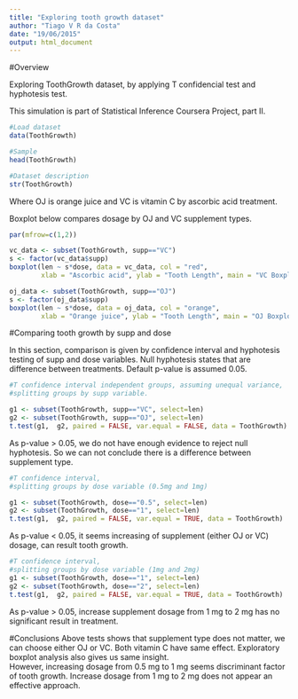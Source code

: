 ```yaml
---
title: "Exploring tooth growth dataset"
author: "Tiago V R da Costa"
date: "19/06/2015"
output: html_document
---
```

  \vspace*{1\baselineskip}

#Overview

Exploring ToothGrowth dataset, by applying T confidencial test and hyphotesis test.

\vspace*{1\baselineskip}This simulation is part of Statistical Inference Coursera Project, part II.

```r
#Load dataset
data(ToothGrowth)

#Sample
head(ToothGrowth)

#Dataset description
str(ToothGrowth)
```
Where OJ is orange juice and VC is vitamin C by ascorbic acid treatment.
\vspace*{1\baselineskip}

Boxplot below compares dosage by OJ and VC supplement types. 

```r
par(mfrow=c(1,2))

vc_data <- subset(ToothGrowth, supp=="VC")
s <- factor(vc_data$supp)
boxplot(len ~ s*dose, data = vc_data, col = "red", 
        xlab = "Ascorbic acid", ylab = "Tooth Length", main = "VC Boxplot")

oj_data <- subset(ToothGrowth, supp=="OJ")
s <- factor(oj_data$supp)
boxplot(len ~ s*dose, data = oj_data, col = "orange", 
        xlab = "Orange juice", ylab = "Tooth Length", main = "OJ Boxplot")
```

\vspace*{2\baselineskip}

#Comparing tooth growth by supp and dose

In this section, comparison is given by confidence interval and hyphotesis testing of supp and dose variables. Null hyphotesis states that are difference between treatments. Default p-value is assumed 0.05.

```r
#T confidence interval independent groups, assuming unequal variance, 
#splitting groups by supp variable.

g1 <- subset(ToothGrowth, supp=="VC", select=len)
g2 <- subset(ToothGrowth, supp=="OJ", select=len)
t.test(g1,  g2, paired = FALSE, var.equal = FALSE, data = ToothGrowth)
```
As p-value > 0.05, we do not have enough evidence to reject null hyphotesis. So we can not conclude there is a difference between supplement type.  

\vspace*{1\baselineskip}

```r
#T confidence interval,
#splitting groups by dose variable (0.5mg and 1mg)

g1 <- subset(ToothGrowth, dose=="0.5", select=len)
g2 <- subset(ToothGrowth, dose=="1", select=len)
t.test(g1,  g2, paired = FALSE, var.equal = TRUE, data = ToothGrowth)
```
As p-value < 0.05, it seems increasing of supplement (either OJ or VC) dosage, can result tooth growth.

\vspace*{1\baselineskip}

```r
#T confidence interval,
#splitting groups by dose variable (1mg and 2mg)
g1 <- subset(ToothGrowth, dose=="1", select=len)
g2 <- subset(ToothGrowth, dose=="2", select=len)
t.test(g1,  g2, paired = FALSE, var.equal = TRUE, data = ToothGrowth)
```
As p-value > 0.05, increase supplement dosage from 1 mg to 2 mg has no significant result in treatment.

\vspace*{2\baselineskip}

#Conclusions
Above tests shows that supplement type does not matter, we can choose either OJ or VC. Both vitamin C have same effect. Exploratory boxplot analysis also gives us same insight.   
However, increasing dosage from 0.5 mg to 1 mg seems discriminant factor of tooth growth. Increase dosage from 1 mg to 2 mg does not appear an effective approach.

